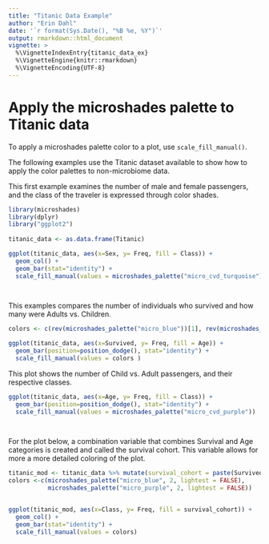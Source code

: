 ```yaml
---
title: "Titanic Data Example"
author: "Erin Dahl"
date: '`r format(Sys.Date(), "%B %e, %Y")`'
output: rmarkdown::html_document
vignette: >
  %\VignetteIndexEntry{titanic_data_ex}
  %\VignetteEngine{knitr::rmarkdown}
  %\VignetteEncoding{UTF-8}
---
```



# Apply the microshades palette to Titanic data

To apply a microshades palette color to a plot, use `scale_fill_manual()`.

The following examples use the Titanic dataset available to show how to apply the color palettes to non-microbiome data.

This first example examines the number of male and female passengers, and the class of the traveler is expressed through color shades.

```r
library(microshades)
library(dplyr)
library("ggplot2")
 
titanic_data <- as.data.frame(Titanic)

ggplot(titanic_data, aes(x=Sex, y= Freq, fill = Class)) + 
  geom_col() +
  geom_bar(stat="identity") +
  scale_fill_manual(values = microshades_palette("micro_cvd_turquoise"))

       
```


This examples compares the number of individuals who survived and how many were Adults vs. Children.

```r
colors <- c(rev(microshades_palette("micro_blue"))[1], rev(microshades_palette("micro_purple"))[1])

ggplot(titanic_data, aes(x=Survived, y= Freq, fill = Age)) + 
  geom_bar(position=position_dodge(), stat="identity") +
  scale_fill_manual(values = colors )

```

This plot shows the number of Child vs. Adult passengers, and their respective classes.

```r

ggplot(titanic_data, aes(x=Age, y= Freq, fill = Class)) + 
  geom_bar(position=position_dodge(), stat="identity") +
  scale_fill_manual(values = microshades_palette("micro_cvd_purple"))

       
```

For the plot below, a combination variable that combines Survival and Age categories is created and called the survival cohort. This variable allows for more a more detailed coloring of the plot.
```r
titanic_mod <- titanic_data %>% mutate(survival_cohort = paste(Survived, Age, sep = "-"))
colors <-c(microshades_palette("micro_blue", 2, lightest = FALSE), 
           microshades_palette("micro_purple", 2, lightest = FALSE))


ggplot(titanic_mod, aes(x=Class, y= Freq, fill = survival_cohort)) + 
  geom_col() +
  geom_bar(stat="identity") +
  scale_fill_manual(values = colors)

```
